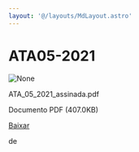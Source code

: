 ```yaml
---
layout: '@/layouts/MdLayout.astro'
---
```






ATA05-2021
==========










<Image src="https://arapiraca.ufal.br/graduacao/ciencia-da-computacao/documentos/atas-do-colegiado-e-nde/colegiado/2021/ata_05_2021_assinada.pdf/%2b%2bplone%2b%2bufalprofile/imgs/file-icon.png" alt="None" inferSize />

 ATA\_05\_2021\_assinada.pdf  

 Documento PDF
 (407.0KB)
 

[Baixar](%40%40download/file/ATA_05_2021_assinada.pdf)























 de 












